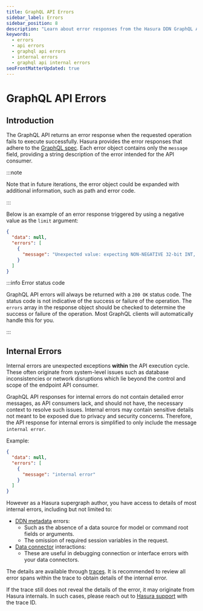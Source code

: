 ```yaml
---
title: GraphQL API Errors
sidebar_label: Errors
sidebar_position: 8
description: "Learn about error responses from the Hasura DDN GraphQL API"
keywords:
  - errors
  - api errors
  - graphql api errors
  - internal errors
  - graphql api internal errors
seoFrontMatterUpdated: true
---
```


# GraphQL API Errors

## Introduction

The GraphQL API returns an error response when the requested operation fails to execute successfully. Hasura provides
the error responses that adhere to the [GraphQL spec](https://spec.graphql.org/October2021/#sec-Errors). Each error
object contains only the `message` field, providing a string description of the error intended for the API consumer.

:::note

Note that in future iterations, the error object could be expanded with additional information, such as path and error
code.

:::

Below is an example of an error response triggered by using a negative value as the `limit` argument:

```json
{
  "data": null,
  "errors": [
    {
      "message": "Unexpected value: expecting NON-NEGATIVE 32-bit INT, but found: -10"
    }
  ]
}
```

:::info Error status code

GraphQL API errors will always be returned with a `200 OK` status code. The status code is not indicative of the success
or failure of the operation. The `errors` array in the response object should be checked to determine the success or
failure of the operation. Most GraphQL clients will automatically handle this for you.

:::

## Internal Errors

Internal errors are unexpected exceptions **within** the API execution cycle. These often originate from system-level
issues such as database inconsistencies or network disruptions which lie beyond the control and scope of the endpoint
API consumer.

GraphQL API responses for internal errors do not contain detailed error messages, as API consumers lack, and should not
have, the necessary context to resolve such issues. Internal errors may contain sensitive details not meant to be
exposed due to privacy and security concerns. Therefore, the API response for internal errors is simplified to only
include the message `internal error`.

Example:

```json
{
  "data": null,
  "errors": [
    {
      "message": "internal error"
    }
  ]
}
```

However as a Hasura supergraph author, you have access to details of most internal errors, including but not limited to:

- [DDN metadata](/supergraph-modeling/overview) errors:
  - Such as the absence of a data source for model or command root fields or arguments.
  - The omission of required session variables in the request.
- [Data connector](/data-sources/overview) interactions:
  - These are useful in debugging connection or interface errors with your data connectors.

The details are available through [traces](/observability/traces). It is recommended to review all error spans within
the trace to obtain details of the internal error.

If the trace still does not reveal the details of the error, it may originate from Hasura internals. In such cases,
please reach out to [Hasura support](https://hasura.io/help/) with the trace ID.
